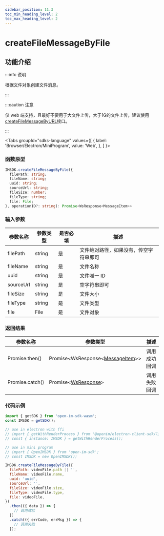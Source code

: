 ```yaml
---
sidebar_position: 11.3
toc_min_heading_level: 2
toc_max_heading_level: 2
---
```


# createFileMessageByFile

## 功能介绍

:::info 说明

根据文件对象创建文件消息。

:::

:::caution 注意

仅 web 端支持，且最好不要用于大文件上传，大于1G的文件上传，建议使用[createFileMessageByURL](docs/sdks/api/message/createFileMessageByURL.mdx)接口。

:::

<Tabs
groupId="sdks-language"
values={[
{ label: 'Browser/Electron/MiniProgram', value: 'Web', },
]
}>

<TabItem value="Web">

### 函数原型

```ts showLineNumbers
IMSDK.createFileMessageByFile({
  filePath: string;
  fileName: string;
  uuid: string;
  sourceUrl: string;
  fileSize: number;
  fileType: string;
  file: File;
}, operationID?: string): Promise<WsResponse<MessageItem>>
```

### 输入参数

| 参数名称  | 参数类型 | 是否必填 | 描述                                   |
| --------- | -------- | -------- | -------------------------------------- |
| filePath  | string   | 是       | 文件绝对路径，如果没有，传空字符串即可 |
| fileName  | string   | 是       | 文件名称                               |
| uuid      | string   | 是       | 文件唯一 ID                            |
| sourceUrl | string   | 是       | 空字符串即可                           |
| fileSize  | string   | 是       | 文件大小                               |
| fileType  | string   | 是       | 文件类型                               |
| file      | File     | 是       | 文件对象                               |

### 返回结果

| 参数名称        | 参数类型                                                                     | 描述         |
| --------------- | ---------------------------------------------------------------------------- | ------------ |
| Promise.then()  | Promise<WsResponse<[MessageItem](docs/sdks/class/message/messageInfo.mdx)>\> | 调用成功回调 |
| Promise.catch() | Promise<[WsResponse](docs/sdks/class/response.mdx)\>                         | 调用失败回调 |

### 代码示例

```js showLineNumbers
import { getSDK } from 'open-im-sdk-wasm';
const IMSDK = getSDK();

// use in electron with ffi
// import { getWithRenderProcess } from '@openim/electron-client-sdk/lib/render';
// const { instance: IMSDK } = getWithRenderProcess();

// use in mini program
// import { OpenIMSDK } from 'open-im-sdk';
// const IMSDK = new OpenIMSDK();

IMSDK.createFileMessageByFile({
  filePath: videoFile.path || '',
  fileName: videoFile.name,
  uuid: 'uuid',
  sourceUrl: '',
  fileSize: videoFile.size,
  fileType: videoFile.type,
  file: videoFile,
})
  .then(({ data }) => {
    // 调用成功
  })
  .catch(({ errCode, errMsg }) => {
    // 调用失败
  });
```

</TabItem>

</Tabs>
